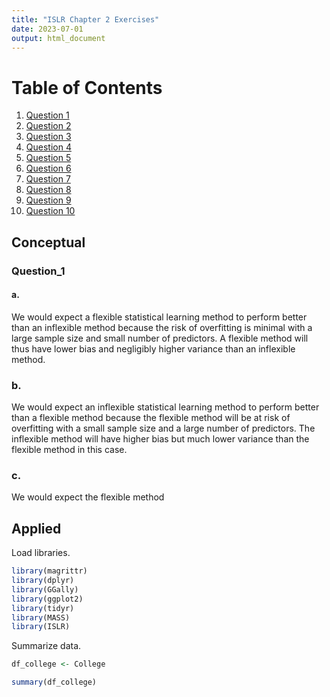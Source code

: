 ```yaml
---
title: "ISLR Chapter 2 Exercises"
date: 2023-07-01
output: html_document
---
```


# Table of Contents
1. [Question 1](#Question_1)
2. [Question 2](#Question_2)
3. [Question 3](#Question_3)
4. [Question 4](#Question_4)
5. [Question 5](#Question_5)
6. [Question 6](#Question_6)
7. [Question 7](#Question_7)
8. [Question 8](#Question_8)
9. [Question 9](#Question_9)
10. [Question 10](#Question_10)


## Conceptual

### Question_1

#### a.
We would expect a flexible statistical learning method to perform better than
an inflexible method because the risk of overfitting is minimal with a large sample
size and small number of predictors. A flexible method will thus have lower bias
and negligibly higher variance than an inflexible method.

### b.
We would expect an inflexible statistical learning method to perform better than a
flexible method because the flexible method will be at risk of overfitting with a small sample size
and a large number of predictors. The inflexible method will have higher bias but much lower variance
than the flexible method in this case.

### c.
We would expect the flexible method


## Applied

Load libraries.
```r
library(magrittr)
library(dplyr)
library(GGally)
library(ggplot2)
library(tidyr)
library(MASS)
library(ISLR)
```

Summarize data.
```r
df_college <- College

summary(df_college)

```
